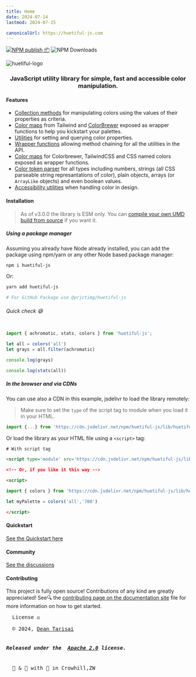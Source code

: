 ```yaml
---
title: Home
date: 2024-07-14
lastmod: 2024-07-15

canonicalUrl: https://huetiful-js.com
---
```



[![NPM publish 📦](https://github.com/xml-wizard/huetiful/actions/workflows/release-please.yml/badge.svg)](https://github.com/xml-wizard/huetiful/actions/workflows/release-please.yml)
![NPM Downloads](https://img.shields.io/npm/dt/huetiful-js?style=flat-square\&logo=npm\&link=https%3A%2F%2Fnpmjs.com%2Fpackage%2Fhuetiful-js)

![huetiful-logo](_media/logo.svg)

<h3 align="center">JavaScript utility library for simple, fast and accessible color manipulation.</h3>

#### Features

* [Collection methods](https://huetiful-js.com/api/collection) for manipulating colors using the values of their properties as criteria.
* [Color maps](https://huetiful-js.com/api/palettes) from Tailwind and [ColorBrewer](colorbrewer2.org) exposed as wrapper functions to help you kickstart your palettes.
* [Utilities](https://huetiful-js.com/api/utilities) for setting and querying color properties.
* [Wrapper functions](https://huetiful-js.com/api/wrappers) allowing method chaining for all the utilities in the API.
* [Color maps](https://huetiful-js.com/api/colors) for Colorbrewer, TailwindCSS and CSS named colors exposed as wrapper functions.
* [Color token parser](https://huetiful-js.com/api/converterters) for all types including numbers, strings (all CSS parseable string represantations of color), plain objects, arrays (or `ArrayLike` objects) and even boolean values.
* [Accessibility utilities]() when handling color in design.

#### Installation

> As of v3.0.0 the library is ESM only. You can [compile your own UMD build from source](https://github.com/prjctimg/huetiful) if you want it.

##### Using a package manager

Assuming you already have Node already installed, you can add the package using npm/yarn or any other Node based package manager:

```bash
npm i huetiful-js
```

Or:

```bash
yarn add huetiful-js

# For GitHub Package use @prjctimg/huetiful-js
```

###### Quick check :smile:

```js

import { achromatic, stats, colors } from 'huetiful-js';

let all = colors('all')
let grays = all.filter(achromatic)

console.log(grays)

console.log(stats(all))

```

##### In the browser and via CDNs

You can use also a CDN in this example, jsdelivr to load the library remotely:

> Make sure to set the `type` of the script tag to module when you load it in your HTML.

```js
import {...} from 'https://cdn.jsdelivr.net/npm/huetiful-js/lib/huetiful.min.js'

```

Or load the library as your HTML file using a `<script>` tag:

```html
# With script tag

<script type='module' src='https://cdn.jsdelivr.net/npm/huetiful-js/lib/huetiful.min.js'></script

<!-- Or, if you like it this way -->

<script>

import { colors } from 'https://cdn.jsdelivr.net/npm/huetiful-js/lib/huetiful.min.js'

let myPalette = colors('all','700')

</script>

```

#### Quickstart

[See the Quickstart here](https://huetiful-js.com/quickstart)

#### Community

[See the discussions](https://github.com/xml-wizard/huetiful/discussions)

#### Contributing

This project is fully open source! Contributions of any kind are greatly appreciated! See🔍 the [contributing page on the documentation site](_media/CONTRIBUTING.md) file for more information on how to get started.

<pre>
  License ⚖️

  © 2024, <a href="https://deantarisai.me">Dean Tarisai</a>
  <h5>Released under the  <a href="http://www.apache.org/licenses/LICENSE-2.0">Apache 2.0</a> license.</h5>
  🧪 & 🔬 with 🥃 in Crowhill,ZW
</pre>


